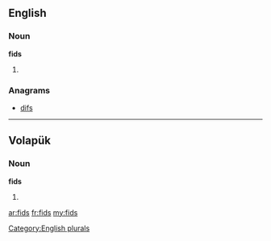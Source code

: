{{also|FIDS}}
==English==

===Noun===
'''fids'''

# {{plural of|[[fid]]}}

===Anagrams===
* [[difs#English|difs]]

[[Category:English plurals]]

----

==Volapük==

===Noun===
'''fids'''

# {{plural of|fid|lang=vo}}

[[ar:fids]]
[[fr:fids]]
[[my:fids]]